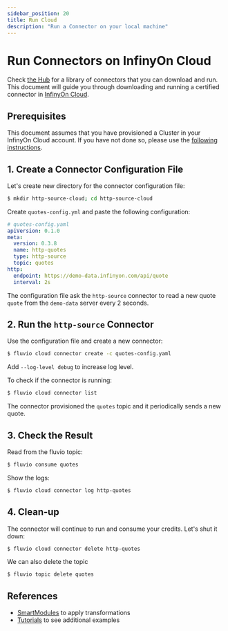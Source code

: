 ```yaml
---
sidebar_position: 20
title: Run Cloud
description: "Run a Connector on your local machine"
---
```


# Run Connectors on InfinyOn Cloud

Check [the Hub] for a library of connectors that you can download and run. This document will guide you through downloading and running a certified connector in [InfinyOn Cloud].

## Prerequisites

This document assumes that you have provisioned a Cluster in your InfinyOn Cloud account. If you have not done so, please use the [following instructions][InfinyOn Cloud].


## 1. Create a Connector Configuration File

Let's create new directory for the connector configuration file:

```bash copy="fl"
$ mkdir http-source-cloud; cd http-source-cloud
```

Create `quotes-config.yml` and paste the following configuration:

```yaml
# quotes-config.yaml
apiVersion: 0.1.0
meta:
  version: 0.3.8
  name: http-quotes
  type: http-source
  topic: quotes
http:
  endpoint: https://demo-data.infinyon.com/api/quote
  interval: 2s
```

The configuration file ask the `http-source` connector to read a new quote `quote` from the `demo-data` server every 2 seconds.

## 2. Run the `http-source` Connector

Use the configuration file and create a new connector:

```bash copy="fl"
$ fluvio cloud connector create -c quotes-config.yaml
```

Add `--log-level debug` to increase log level.

To check if the connector is running:

```bash copy="fl"
$ fluvio cloud connector list
```

The connector provisioned the `quotes` topic and it periodically sends a new quote.


## 3. Check the Result

Read from the fluvio topic:

```bash copy="fl"
$ fluvio consume quotes
```

Show the logs:

```bash copy="fl"
$ fluvio cloud connector log http-quotes
```


## 4. Clean-up

The connector will continue to run and consume your credits. Let's shut it down:

```bash copy="fl"
$ fluvio cloud connector delete http-quotes
```

We can also delete the topic

```bash copy="fl"
$ fluvio topic delete quotes
```

## References

* [SmartModules] to apply transformations
* [Tutorials] to see additional examples

[the Hub]: hub/connectors/index.md
[InfinyOn Cloud]: cloud/overview.mdx
[SmartModules]: smartmodules/introduction.mdx
[Tutorials]: fluvio/tutorials/index.md
